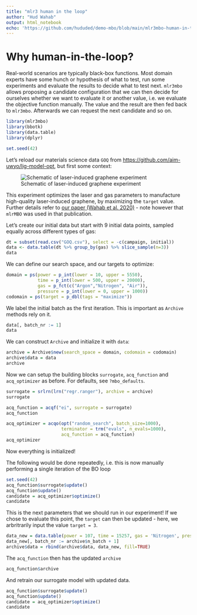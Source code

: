 ```yaml
---
title: "mlr3 human in the loop"
author: "Hud Wahab"
output: html_notebook
echo: 'https://github.com/hududed/demo-mbo/blob/main/mlr3mbo-human-in-the-loop.Rmd' 
---
```


# Why human-in-the-loop?

Real-world scenarios are typically black-box functions. Most domain experts have some hunch or hypothesis of what to test, run some experiments and evaluate the results to decide what to test next. `mlr3mbo` allows proposing a candidate configuration that we can then decide for ourselves whether we want to evaluate it or another value, i.e. we evaluate the objective function manually. The value and the result are then fed back to `mlr3mbo`. Afterwards we can request the next candidate and so on.

```r
library(mlr3mbo)
library(bbotk)
library(data.table)
library(dplyr)

set.seed(42)
```

Let's reload our materials science data `GOQ` from <https://github.com/aim-uwyo/lig-model-opt>, but first some context:

![Schematic of laser-induced graphene experiment](graphical_abs.png){#fig-resample}

This experiment optimizes the laser and gas parameters to manufacture high-quality laser-induced graphene, by maximizing the `target` value. Further details refer to [our paper (Wahab et al. 2020)](https://www.sciencedirect.com/science/article/pii/S0008622320305285) - note however that `mlrMBO` was used in that publication.

Let's create our initial data but start with 9 initial data points, sampled equally across different types of gas:

```r
dt = subset(read.csv("GOQ.csv"), select = -c(campaign, initial))
data <- data.table(dt %>% group_by(gas) %>% slice_sample(n=3)) 
data
```

We can define our search space, and our targets to optimize:

```r
domain = ps(power = p_int(lower = 10, upper = 5550),
            time = p_int(lower = 500, upper = 20000),
            gas = p_fct(c("Argon","Nitrogen", "Air")),
            pressure = p_int(lower = 0, upper = 1000))
codomain = ps(target = p_dbl(tags = "maximize"))
```

We label the initial batch as the first iteration. This is important as `Archive` methods rely on it.

```r
data[, batch_nr := 1]
data
```

We can construct `Archive` and initialize it with `data`:

```r
archive = Archive$new(search_space = domain, codomain = codomain)
archive$data = data
archive
```

Now we can setup the building blocks `surrogate`, `acq_function` and `acq_optimizer` as before. For defaults, see `?mbo_defaults`.

```r
surrogate = srlrn(lrn("regr.ranger"), archive = archive)
surrogate
```

```r
acq_function = acqf("ei", surrogate = surrogate)
acq_function
```

```r
acq_optimizer = acqo(opt("random_search", batch_size=1000),
                     terminator = trm("evals", n_evals=1000),
                     acq_function = acq_function)
acq_optimizer
```

Now everything is initialized!

The following would be done repeatedly, i.e. this is now manually performing a single iteration of the BO loop

```r
set.seed(42)
acq_function$surrogate$update()
acq_function$update()
candidate = acq_optimizer$optimize()
candidate
```

This is the next parameters that we should run in our experiment! If we chose to evaluate this point, the `target` can then be updated - here, we arbritrarily input the value `target = 3`.

```r
data_new = data.table(power = 107, time = 15257, gas = 'Nitrogen', pressure = 35, target = 3)
data_new[, batch_nr := archive$n_batch + 1]
archive$data = rbind(archive$data, data_new, fill=TRUE)
```

The `acq_function` then has the updated `archive`

```r
acq_function$archive
```

And retrain our surrogate model with updated data.

```r
acq_function$surrogate$update()
acq_function$update()
candidate = acq_optimizer$optimize()
candidate
```
